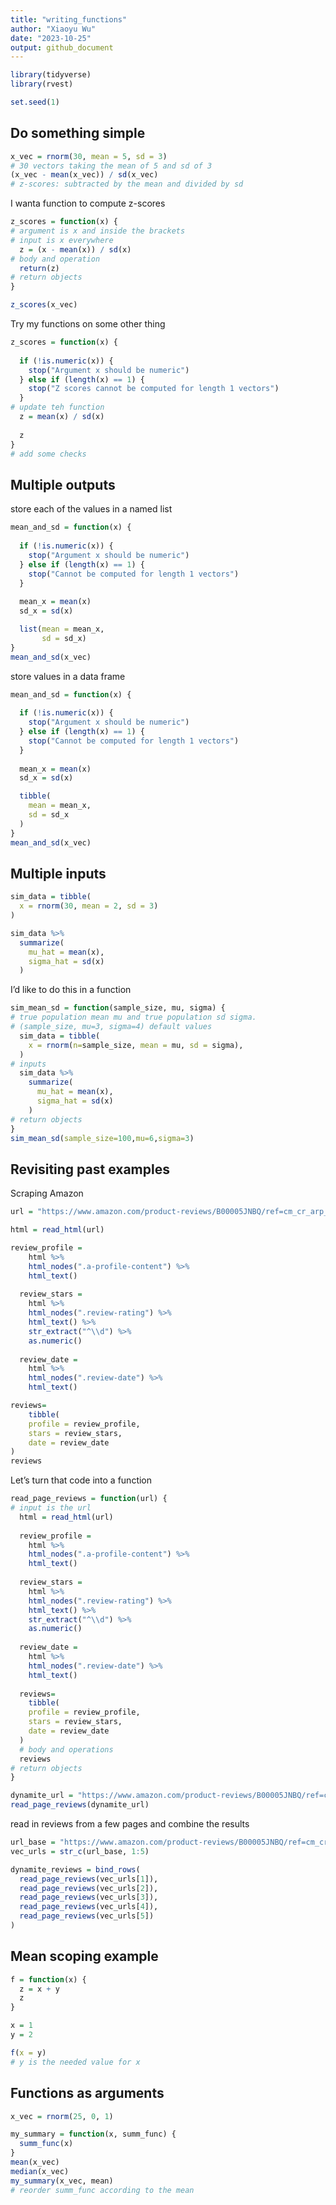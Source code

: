 ```yaml
---
title: "writing_functions"
author: "Xiaoyu Wu"
date: "2023-10-25"
output: github_document
---
```


```r
library(tidyverse)
library(rvest)

set.seed(1)
```

## Do something simple 
```r
x_vec = rnorm(30, mean = 5, sd = 3)
# 30 vectors taking the mean of 5 and sd of 3 
(x_vec - mean(x_vec)) / sd(x_vec)
# z-scores: subtracted by the mean and divided by sd
```
I wanta function to compute z-scores 
```r
z_scores = function(x) {
# argument is x and inside the brackets 
# input is x everywhere 
  z = (x - mean(x)) / sd(x)
# body and operation 
  return(z)
# return objects   
}

z_scores(x_vec)
```
Try my functions on some other thing 
```r
z_scores = function(x) {
  
  if (!is.numeric(x)) {
    stop("Argument x should be numeric")
  } else if (length(x) == 1) {
    stop("Z scores cannot be computed for length 1 vectors")
  }
# update teh function 
  z = mean(x) / sd(x)
  
  z
}
# add some checks 
```

## Multiple outputs 
store each of the values in a named list
```r
mean_and_sd = function(x) {
  
  if (!is.numeric(x)) {
    stop("Argument x should be numeric")
  } else if (length(x) == 1) {
    stop("Cannot be computed for length 1 vectors")
  }
  
  mean_x = mean(x)
  sd_x = sd(x)

  list(mean = mean_x, 
       sd = sd_x)
}
mean_and_sd(x_vec)
```
store values in a data frame
```r
mean_and_sd = function(x) {
  
  if (!is.numeric(x)) {
    stop("Argument x should be numeric")
  } else if (length(x) == 1) {
    stop("Cannot be computed for length 1 vectors")
  }
  
  mean_x = mean(x)
  sd_x = sd(x)

  tibble(
    mean = mean_x, 
    sd = sd_x
  )
}
mean_and_sd(x_vec)
```

## Multiple inputs
```r
sim_data = tibble(
  x = rnorm(30, mean = 2, sd = 3)
)

sim_data %>% 
  summarize(
    mu_hat = mean(x),
    sigma_hat = sd(x)
  )
```
I'd like to do this in a function 
```r
sim_mean_sd = function(sample_size, mu, sigma) {
# true population mean mu and true population sd sigma.
# (sample_size, mu=3, sigma=4) default values 
  sim_data = tibble(
    x = rnorm(n=sample_size, mean = mu, sd = sigma),
  )
# inputs  
  sim_data %>% 
    summarize(
      mu_hat = mean(x),
      sigma_hat = sd(x)
    )
# return objects 
}
sim_mean_sd(sample_size=100,mu=6,sigma=3)
```

## Revisiting past examples
Scraping Amazon
```r
url = "https://www.amazon.com/product-reviews/B00005JNBQ/ref=cm_cr_arp_d_viewopt_rvwer?ie=UTF8&reviewerType=avp_only_reviews&sortBy=recent&pageNumber=1"

html = read_html(url)

review_profile = 
    html %>%
    html_nodes(".a-profile-content") %>%
    html_text()
  
  review_stars = 
    html %>%
    html_nodes(".review-rating") %>%
    html_text() %>%
    str_extract("^\\d") %>%
    as.numeric()
  
  review_date = 
    html %>%
    html_nodes(".review-date") %>%
    html_text() 

reviews=
    tibble(
    profile = review_profile,
    stars = review_stars,
    date = review_date
)
reviews
```
Let's turn that code into a function 
```r
read_page_reviews = function(url) {
# input is the url 
  html = read_html(url)
  
  review_profile = 
    html %>%
    html_nodes(".a-profile-content") %>%
    html_text()
  
  review_stars = 
    html %>%
    html_nodes(".review-rating") %>%
    html_text() %>%
    str_extract("^\\d") %>%
    as.numeric()
  
  review_date = 
    html %>%
    html_nodes(".review-date") %>%
    html_text() 
  
  reviews=
    tibble(
    profile = review_profile,
    stars = review_stars,
    date = review_date
  )
  # body and operations   
  reviews
# return objects 
}

dynamite_url = "https://www.amazon.com/product-reviews/B00005JNBQ/ref=cm_cr_arp_d_viewopt_rvwer?ie=UTF8&reviewerType=avp_only_reviews&sortBy=recent&pageNumber=1"
read_page_reviews(dynamite_url)
```
read in reviews from a few pages and combine the results
```r
url_base = "https://www.amazon.com/product-reviews/B00005JNBQ/ref=cm_cr_arp_d_viewopt_rvwer?ie=UTF8&reviewerType=avp_only_reviews&sortBy=recent&pageNumber="
vec_urls = str_c(url_base, 1:5)

dynamite_reviews = bind_rows(
  read_page_reviews(vec_urls[1]),
  read_page_reviews(vec_urls[2]),
  read_page_reviews(vec_urls[3]),
  read_page_reviews(vec_urls[4]),
  read_page_reviews(vec_urls[5])
)
```

## Mean scoping example 
```r
f = function(x) {
  z = x + y
  z
}

x = 1
y = 2

f(x = y)
# y is the needed value for x 
```

## Functions as arguments
```r
x_vec = rnorm(25, 0, 1)

my_summary = function(x, summ_func) {
  summ_func(x)
}
mean(x_vec)
median(x_vec)
my_summary(x_vec, mean)
# reorder summ_func according to the mean 
```
